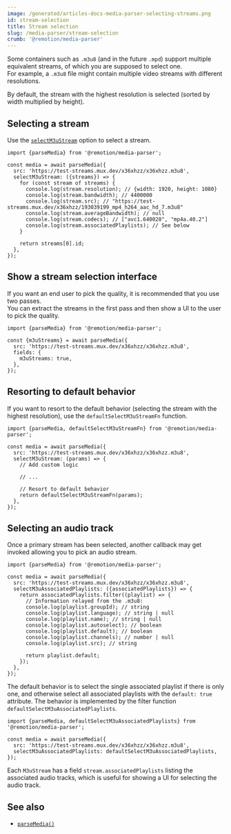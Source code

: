 ```yaml
---
image: /generated/articles-docs-media-parser-selecting-streams.png
id: stream-selection
title: Stream selection
slug: /media-parser/stream-selection
crumb: '@remotion/media-parser'
---
```


Some containers such as `.m3u8` (and in the future `.mpd`) support multiple equivalent streams, of which you are supposed to select one.  
For example, a `.m3u8` file might contain multiple video streams with different resolutions.

By default, the stream with the highest resolution is selected (sorted by width multiplied by height).

## Selecting a stream

Use the [`selectM3uStream`](/docs/media-parser/parse-media#selectm3ustream) option to select a stream.

```tsx twoslash Selecting the first stream
import {parseMedia} from '@remotion/media-parser';

const media = await parseMedia({
  src: 'https://test-streams.mux.dev/x36xhzz/x36xhzz.m3u8',
  selectM3uStream: ({streams}) => {
    for (const stream of streams) {
      console.log(stream.resolution); // {width: 1920, height: 1080}
      console.log(stream.bandwidth); // 4400000
      console.log(stream.src); // "https://test-streams.mux.dev/x36xhzz/193039199_mp4_h264_aac_hd_7.m3u8"
      console.log(stream.averageBandwidth); // null
      console.log(stream.codecs); // ["avc1.640028", "mp4a.40.2"]
      console.log(stream.associatedPlaylists); // See below
    }

    return streams[0].id;
  },
});
```

## Show a stream selection interface

If you want an end user to pick the quality, it is recommended that you use two passes.  
You can extract the streams in the first pass and then show a UI to the user to pick the quality.

```tsx twoslash Getting the available streams
import {parseMedia} from '@remotion/media-parser';

const {m3uStreams} = await parseMedia({
  src: 'https://test-streams.mux.dev/x36xhzz/x36xhzz.m3u8',
  fields: {
    m3uStreams: true,
  },
});
```

## Resorting to default behavior

If you want to resort to the default behavior (selecting the stream with the highest resolution), use the `defaultSelectM3uStreamFn` function.

```tsx twoslash Resorting to default behavior
import {parseMedia, defaultSelectM3uStreamFn} from '@remotion/media-parser';

const media = await parseMedia({
  src: 'https://test-streams.mux.dev/x36xhzz/x36xhzz.m3u8',
  selectM3uStream: (params) => {
    // Add custom logic

    // ...

    // Resort to default behavior
    return defaultSelectM3uStreamFn(params);
  },
});
```

## Selecting an audio track

Once a primary stream has been selected, another callback may get invoked allowing you to pick an audio stream.

```tsx twoslash Selecting the first stream
import {parseMedia} from '@remotion/media-parser';

const media = await parseMedia({
  src: 'https://test-streams.mux.dev/x36xhzz/x36xhzz.m3u8',
  selectM3uAssociatedPlaylists: ({associatedPlaylists}) => {
    return associatedPlaylists.filter((playlist) => {
      // Information relayed from the .m3u8:
      console.log(playlist.groupId); // string
      console.log(playlist.language); // string | null
      console.log(playlist.name); // string | null
      console.log(playlist.autoselect); // boolean
      console.log(playlist.default); // boolean
      console.log(playlist.channels); // number | null
      console.log(playlist.src); // string

      return playlist.default;
    });
  },
});
```

The default behavior is to select the single associated playlist if there is only one, and otherwise select all associated playlists with the `default: true` attribute. The behavior is implemented by the filter function `defaultSelectM3uAssociatedPlaylists`.

```tsx twoslash Selecting the first stream
import {parseMedia, defaultSelectM3uAssociatedPlaylists} from '@remotion/media-parser';

const media = await parseMedia({
  src: 'https://test-streams.mux.dev/x36xhzz/x36xhzz.m3u8',
  selectM3uAssociatedPlaylists: defaultSelectM3uAssociatedPlaylists,
});
```

Each `M3uStream` has a field `stream.associatedPlaylists` listing the associated audio tracks, which is useful for showing a UI for selecting the audio track.

## See also

- [`parseMedia()`](/docs/media-parser/parse-media)
